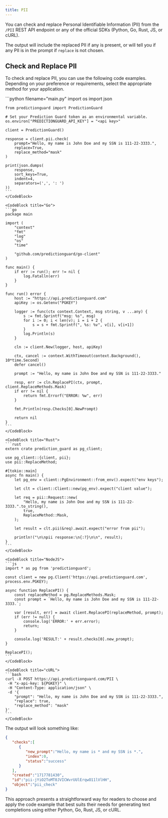 ```yaml
---
title: PII
---
```


You can check and replace Personal Identifiable Information (PII) from the `/PII`
REST API endpoint or any of the official SDKs (Python, Go, Rust, JS, or cURL).

The output will include the replaced PII if any is present, or will tell you if
any PII is in the prompt if `replace` is not chosen.

## Check and Replace PII

To check and replace PII, you can use the following code examples. Depending on
your preference or requirements, select the appropriate method for your application.

<CodeBlocks>
    <CodeBlock title="Python">
    ```python filename="main.py"
    import os
    import json

    from predictionguard import PredictionGuard

    # Set your Prediction Guard token as an environmental variable.
    os.environ["PREDICTIONGUARD_API_KEY"] = "<api key>"
    
    client = PredictionGuard()

    response = client.pii.check(
        prompt="Hello, my name is John Doe and my SSN is 111-22-3333.",
        replace=True,
        replace_method="mask"
    )

    print(json.dumps(
        response,
        sort_keys=True,
        indent=4,
        separators=(',', ': ')
    ))
    ```
    </CodeBlock>

    <CodeBlock title="Go">
    ```go
    package main

    import (
        "context"
        "fmt"
        "log"
        "os"
        "time"

        "github.com/predictionguard/go-client"
    )

    func main() {
        if err := run(); err != nil {
            log.Fatalln(err)
        }
    }

    func run() error {
        host := "https://api.predictionguard.com"
        apiKey := os.Getenv("PGKEY")

        logger := func(ctx context.Context, msg string, v ...any) {
            s := fmt.Sprintf("msg: %s", msg)
            for i := 0; i < len(v); i = i + 2 {
                s = s + fmt.Sprintf(", %s: %v", v[i], v[i+1])
            }
            log.Println(s)
        }

        cln := client.New(logger, host, apiKey)

        ctx, cancel := context.WithTimeout(context.Background(), 10*time.Second)
        defer cancel()

        prompt := "Hello, my name is John Doe and my SSN is 111-22-3333."

        resp, err := cln.ReplacePI(ctx, prompt, client.ReplaceMethods.Mask)
        if err != nil {
            return fmt.Errorf("ERROR: %w", err)
        }

        fmt.Println(resp.Checks[0].NewPrompt)

        return nil
    }
    ```
    </CodeBlock>

    <CodeBlock title="Rust">
    ```rust
    extern crate prediction_guard as pg_client;

    use pg_client::{client, pii};
    use pii::ReplaceMethod;

    #[tokio::main]
    async fn main() {
        let pg_env = client::PgEnvironment::from_env().expect("env keys");

        let clt = client::Client::new(pg_env).expect("client value");

        let req = pii::Request::new(
            "Hello, my name is John Doe and my SSN is 111-22-3333.".to_string(),
            true,
            ReplaceMethod::Mask,
        );

        let result = clt.pii(&req).await.expect("error from pii");

        println!("\n\npii response:\n{:?}\n\n", result);
    }
    ```
    </CodeBlock>

    <CodeBlock title="NodeJS">
    ```js
    import * as pg from 'predictionguard';

    const client = new pg.Client('https://api.predictionguard.com', process.env.PGKEY);

    async function ReplacePI() {
        const replaceMethod = pg.ReplaceMethods.Mask;
        const prompt = `Hello, my name is John Doe and my SSN is 111-22-3333.`;

        var [result, err] = await client.ReplacePI(replaceMethod, prompt);
        if (err != null) {
            console.log('ERROR:' + err.error);
            return;
        }

        console.log('RESULT:' + result.checks[0].new_prompt);
    }

    ReplacePI();
    ```
    </CodeBlock>

    <CodeBlock title="cURL">
    ```bash
    curl -X POST https://api.predictionguard.com/PII \
     -H "x-api-key: ${PGKEY}" \
     -H "Content-Type: application/json" \
     -d '{
		"prompt": "Hello, my name is John Doe and my SSN is 111-22-3333.",
		"replace": true,
		"replace_method": "mask"
	}'
    ```
    </CodeBlock>
</CodeBlocks>

The output will look something like:

```json
{
   "checks":[
      {
         "new_prompt":"Hello, my name is * and my SSN is *.",
         "index":0,
         "status":"success"
      }
   ],
   "created":"1717781430",
   "id":"pii-jYiO2ToMT0JVICWvrUUlErqwO11lVlHH",
   "object":"pii_check"
}
```

This approach presents a straightforward way for readers to choose and apply the
code example that best suits their needs for generating text completions using
either Python, Go, Rust, JS, or cURL.